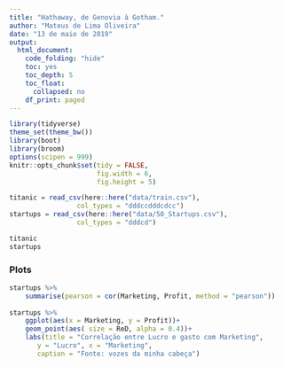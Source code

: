 ```yaml
---
title: "Hathaway, de Genovia à Gotham."
author: "Mateus de Lima Oliveira"
date: "13 de maio de 2019"
output:
  html_document:
    code_folding: "hide"
    toc: yes
    toc_depth: 5
    toc_float:
      collapsed: no
    df_print: paged
---
```


```r
library(tidyverse)
theme_set(theme_bw())
library(boot)
library(broom)
options(scipen = 999)
knitr::opts_chunk$set(tidy = FALSE,
                      fig.width = 6,
                      fig.height = 5)
```

```r
titanic = read_csv(here::here("data/train.csv"), 
                 col_types = "dddccdddcdcc") 
startups = read_csv(here::here("data/50_Startups.csv"),
                 col_types = "dddcd")

titanic
startups

```


### Plots


```r
startups %>%
    summarise(pearson = cor(Marketing, Profit, method = "pearson"))
    
startups %>%
    ggplot(aes(x = Marketing, y = Profit))+
    geom_point(aes( size = ReD, alpha = 0.4))+
    labs(title = "Correlação entre Lucro e gasto com Marketing",
       y = "Lucro", x = "Marketing",
       caption = "Fonte: vozes da minha cabeça")

```

